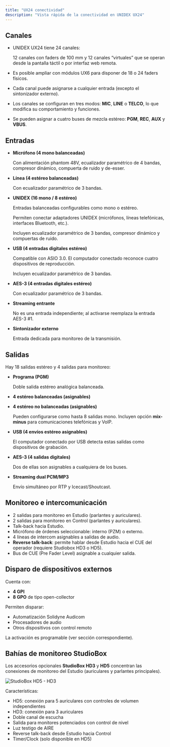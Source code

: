 ```yaml
---
title: "UX24 conectividad"
description: "Vista rápida de la conectividad en UNIDEX UX24"
---
```


## Canales

- UNIDEX UX24 tiene 24 canales:

  12 canales con faders de 100 mm y 12 canales “virtuales” que se operan desde la pantalla táctil o por interfaz web remota.
- Es posible ampliar con módulos UX6 para disponer de 18 o 24 faders físicos.
- Cada canal puede asignarse a cualquier entrada (excepto el sintonizador externo).
- Los canales se configuran en tres modos: **MIC**, **LINE** o **TELCO**, lo que modifica su comportamiento y funciones.
- Se pueden asignar a cuatro buses de mezcla estéreo: **PGM**, **REC**, **AUX** y **VBUS**.

## Entradas

- **Micrófono (4 mono balanceadas)**

  Con alimentación phantom 48V, ecualizador paramétrico de 4 bandas, compresor dinámico, compuerta de ruido y de-esser.
- **Línea (4 estéreo balanceadas)**

  Con ecualizador paramétrico de 3 bandas.
- **UNIDEX (16 mono / 8 estéreo)**

  Entradas balanceadas configurables como mono o estéreo.

  Permiten conectar adaptadores UNIDEX (micrófonos, líneas telefónicas, interfaces Bluetooth, etc.).

  Incluyen ecualizador paramétrico de 3 bandas, compresor dinámico y compuertas de ruido.
- **USB (4 entradas digitales estéreo)**

  Compatible con ASIO 3.0. El computador conectado reconoce cuatro dispositivos de reproducción.

  Incluyen ecualizador paramétrico de 3 bandas.
- **AES-3 (4 entradas digitales estéreo)**

  Con ecualizador paramétrico de 3 bandas.
- **Streaming entrante**

  No es una entrada independiente; al activarse reemplaza la entrada AES-3 #1.
- **Sintonizador externo**

  Entrada dedicada para monitoreo de la transmisión.

## Salidas

Hay 18 salidas estéreo y 4 salidas para monitoreo:

- **Programa (PGM)**

  Doble salida estéreo analógica balanceada.
- **4 estéreo balanceadas (asignables)**
- **4 estéreo no balanceadas (asignables)**

  Pueden configurarse como hasta 8 salidas mono. Incluyen opción **mix-minus** para comunicaciones telefónicas y VoIP.
- **USB (4 envíos estéreo asignables)**

  El computador conectado por USB detecta estas salidas como dispositivos de grabación.
- **AES-3 (4 salidas digitales)**

  Dos de ellas son asignables a cualquiera de los buses.
- **Streaming dual PCM/MP3**

  Envío simultáneo por RTP y Icecast/Shoutcast.

## Monitoreo e intercomunicación

- 2 salidas para monitoreo en Estudio (parlantes y auriculares).
- 2 salidas para monitoreo en Control (parlantes y auriculares).
- Talk-back hacia Estudio.
- Micrófono de órdenes seleccionable: interno (PZM) o externo.
- 4 líneas de intercom asignables a salidas de audio.
- **Reverse talk-back**: permite hablar desde Estudio hacia el CUE del operador (requiere Studiobox HD3 o HD5).
- Bus de CUE (Pre Fader Level) asignable a cualquier salida.

## Disparo de dispositivos externos

Cuenta con:

- **4 GPI**
- **8 GPO** de tipo open-collector

Permiten disparar:

- Automatización Solidyne Audicom
- Procesadores de audio
- Otros dispositivos con control remoto

La activación es programable (ver sección correspondiente).

## Bahías de monitoreo StudioBox

Los accesorios opcionales **StudioBox HD3** y **HD5** concentran las conexiones de monitoreo del Estudio (auriculares y parlantes principales).

![StudioBox HD5 - HD3](/images/HD5-HD3.png)

Características:

- HD5: conexión para 5 auriculares con controles de volumen independientes
- HD3: conexión para 3 auriculares
- Doble canal de escucha
- Salida para monitores potenciados con control de nivel
- Luz testigo de AIRE
- Reverse talk-back desde Estudio hacia Control
- Timer/Clock (solo disponible en HD5)